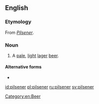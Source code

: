 {{also|Pilsener}}
==English==

===Etymology===
From {{etyl|de|en}} ''[[Pilsener]]''.

===Noun===
{{en-noun}}

# A [[pale]], [[light]] [[lager]] [[beer]].

====Alternative forms====
* {{l|en|pilsner}}
[[Category:en:Beer]]

[[id:pilsener]]
[[pl:pilsener]]
[[ru:pilsener]]
[[sv:pilsener]]